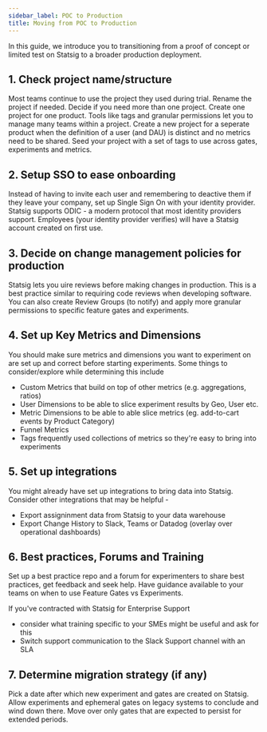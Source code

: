 ```yaml
---
sidebar_label: POC to Production
title: Moving from POC to Production
---
```


In this guide, we introduce you to transitioning from a proof of concept or limited test on Statsig to a broader production deployment. 


## 1. Check project name/structure

Most teams continue to use the project they used during trial. Rename the project if needed. Decide if you need more than one project. Create one project for one product. Tools like tags and granular permissions let you to manage many teams within a project. Create a new project for a seperate product when the definition of a user (and DAU) is distinct and no metrics need to be  shared. Seed your project with a set of tags to use across gates, experiments and metrics.

## 2. Setup SSO to ease onboarding

Instead of having to invite each user and remembering to deactive them if they leave your company, set up Single Sign On with your identity provider. Statsig supports ODIC - a modern protocol that most identity providers support. Employees (your identity provider verifies) will have a Statsig account created on first use.

## 3. Decide on change management policies for production

Statsig lets you 
uire reviews before making changes in production. This is a best practice similar to requiring code reviews when developing software. You can also create Review Groups (to notify) and apply more granular permissions to specific feature gates and experiments.

## 4. Set up Key Metrics and Dimensions

You should make sure metrics and dimensions you want to experiment on are set up and correct before starting experiments. Some things to consider/explore while determining this include
 - Custom Metrics that build on top of other metrics (e.g. aggregations, ratios) 
 - User Dimensions to be able to slice experiment results by Geo, User etc.
- Metric Dimensions to be able to able slice metrics (eg. add-to-cart events by Product Category)
- Funnel Metrics 
- Tags frequently used collections of metrics so they're easy to bring into experiments

## 5. Set up integrations 

You might already have set up integrations to bring data into Statsig. Consider other integrations that may be helpful - 
- Export assigninment data from Statsig to your data warehouse
- Export Change History to Slack, Teams or Datadog (overlay over operational dashboards)

## 6. Best practices, Forums and Training 

Set up a best practice repo and a forum for experimenters to share best practices, get feedback and seek help. Have guidance available to your teams on when to use Feature Gates vs Experiments. 

If you've contracted with Statsig for Enterprise Support 
- consider what training specific to your SMEs might be useful and ask for this
- Switch support communication to the Slack Support channel with an SLA 

## 7. Determine migration strategy (if any)
Pick a date after which new experiment and gates are created on Statsig. Allow experiments and ephemeral gates on legacy systems to conclude and wind down there. Move over only gates that are expected to persist for extended periods.


